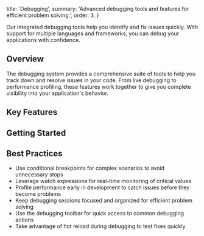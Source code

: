   title: 'Debugging',
  summary:
    'Advanced debugging tools and features for efficient problem solving.',
  order: 3,
}

Our integrated debugging tools help you identify and fix issues quickly. With support for multiple languages and frameworks, you can debug your applications with confidence.

## Overview

The debugging system provides a comprehensive suite of tools to help you track down and resolve issues in your code. From live debugging to performance profiling, these features work together to give you complete visibility into your application's behavior.

## Key Features

<div className="grid grid-cols-1 md:grid-cols-2 gap-4">
  <Card
    icon="🔍"
    title="Live Debugging"
    className="bg-gray-800"
    children="Set breakpoints, step through code, and inspect variables in real-time with hot reload support."
  />
  <Card
    icon="⚠️"
    title="Error Tracking"
    className="bg-gray-800"
    children="Real-time error detection with stack trace analysis and integration with error tracking services."
  />
  <Card
    icon="📊"
    title="Performance Profiling"
    className="bg-gray-800"
    children="CPU and memory profiling with network request tracking and timeline visualization."
  />
  <Card
    icon="⚡"
    title="Advanced Features"
    className="bg-gray-800"
    children="Conditional breakpoints, watch expressions, and intelligent error grouping for efficient debugging."
  />
</div>

## Getting Started

<div className="grid grid-cols-1 md:grid-cols-2 gap-4">
  <Card
    icon="⚙️"
    title="Setup"
    className="bg-gray-800"
    children="1. Configure your debugging settings\n2. Set up your environment"
  />
  <Card
    icon="🎯"
    title="Debugging"
    className="bg-gray-800"
    children="3. Set breakpoints\n4. Start debugging session"
  />
</div>

## Best Practices

- Use conditional breakpoints for complex scenarios to avoid unnecessary stops
- Leverage watch expressions for real-time monitoring of critical values
- Profile performance early in development to catch issues before they become problems
- Keep debugging sessions focused and organized for efficient problem solving
- Use the debugging toolbar for quick access to common debugging actions
- Take advantage of hot reload during debugging to test fixes quickly

